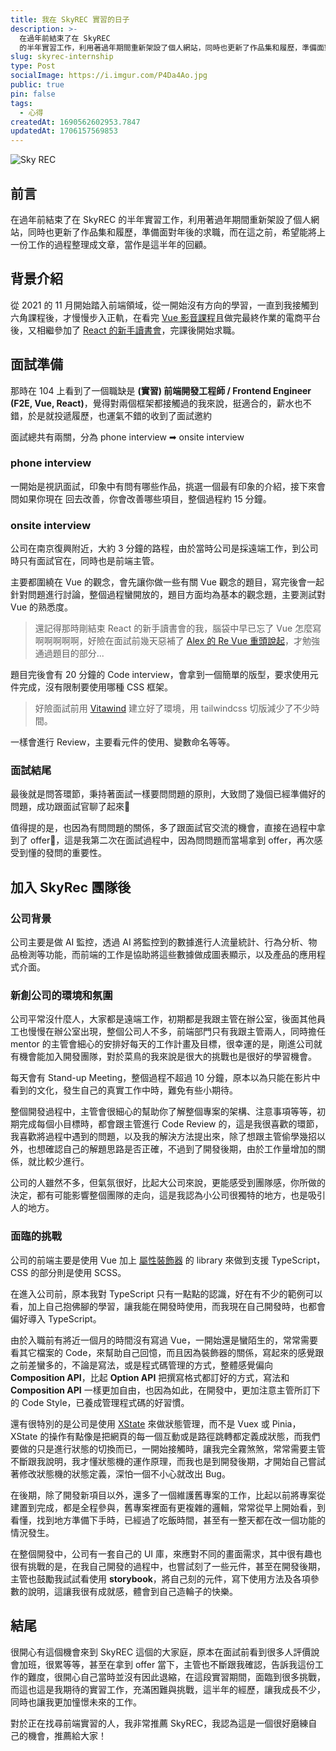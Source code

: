 ```yaml
---
title: 我在 SkyREC 實習的日子
description: >-
  在過年前結束了在 SkyREC
  的半年實習工作，利用著過年期間重新架設了個人網站，同時也更新了作品集和履歷，準備面對年後的求職，而在這之前，希望能將上一份工作的過程整理成文章，當作是這半年的回顧
slug: skyrec-internship
type: Post
socialImage: https://i.imgur.com/P4Da4Ao.jpg
public: true
pin: false
tags:
  - 心得
createdAt: 1690562602953.7847
updatedAt: 1706157569853
---
```


![Sky REC](https://i.imgur.com/P4Da4Ao.jpg)

## 前言

在過年前結束了在 SkyREC 的半年實習工作，利用著過年期間重新架設了個人網站，同時也更新了作品集和履歷，準備面對年後的求職，而在這之前，希望能將上一份工作的過程整理成文章，當作是這半年的回顧。

## 背景介紹

從 2021 的 11 月開始踏入前端領域，從一開始沒有方向的學習，一直到我接觸到六角課程後，才慢慢步入正軌，在看完 [Vue 影音課程](https://www.hexschool.com/courses/vue3.html)且做完最終作業的電商平台後，又相繼參加了 [React 的新手讀書會](https://www.hexschool.com/2022/06/27/2022-06-27-react-study-circle/)，完課後開始求職。

## 面試準備

那時在 104 上看到了一個職缺是 **(實習) 前端開發工程師 / Frontend Engineer (F2E, Vue, React)**，覺得對兩個框架都接觸過的我來說，挺適合的，薪水也不錯，於是就投遞履歷，也運氣不錯的收到了面試邀約

面試總共有兩關，分為 phone interview ➡ onsite interview

### phone interview

一開始是視訊面試，印象中有問有哪些作品，挑選一個最有印象的介紹，接下來會問如果你現在
回去改善，你會改善哪些項目，整個過程約 15 分鐘。

### onsite interview

公司在南京復興附近，大約 3 分鐘的路程，由於當時公司是採遠端工作，到公司時只有面試官在，同時也是前端主管。

主要都圍繞在 Vue 的觀念，會先讓你做一些有關 Vue 觀念的題目，寫完後會一起針對問題進行討論，整個過程蠻開放的，題目方面均為基本的觀念題，主要測試對 Vue 的熟悉度。

> 還記得那時剛結束 React 的新手讀書會的我，腦袋中早已忘了 Vue 怎麼寫啊啊啊啊啊，好險在面試前幾天惡補了 [Alex 的 Re Vue 重頭說起](https://www.youtube.com/watch?v=74SXDct_E7k&list=PLEfh-m_KG4dapPjoPvWX0c8JCK6-mIvGr)，才勉強通過題目的部分...

題目完後會有 20 分鐘的 Code interview，會拿到一個簡單的版型，要求使用元件完成，沒有限制要使用哪種 CSS 框架。

> 好險面試前用 [Vitawind](https://vitawind.vercel.app/) 建立好了環境，用 tailwindcss 切版減少了不少時間。

一樣會進行 Review，主要看元件的使用、變數命名等等。

### 面試結尾

最後就是問答環節，秉持著面試一樣要問問題的原則，大致問了幾個已經準備好的問題，成功跟面試官聊了起來🤣

值得提的是，也因為有問問題的關係，多了跟面試官交流的機會，直接在過程中拿到了 offer🎉，這是我第二次在面試過程中，因為問問題而當場拿到 offer，再次感受到懂的發問的重要性。


## 加入 SkyRec 團隊後

### 公司背景

公司主要是做 AI 監控，透過 AI 將監控到的數據進行人流量統計、行為分析、物品檢測等功能，而前端的工作是協助將這些數據做成圖表顯示，以及產品的應用程式介面。

### 新創公司的環境和氛圍

公司平常沒什麼人，大家都是遠端工作，初期都是我跟主管在辦公室，後面其他員工也慢慢在辦公室出現，整個公司人不多，前端部門只有我跟主管兩人，同時擔任 mentor 的主管會細心的安排好每天的工作計畫及目標，很幸運的是，剛進公司就有機會能加入開發團隊，對於菜鳥的我來說是很大的挑戰也是很好的學習機會。

每天會有 Stand-up Meeting，整個過程不超過 10 分鐘，原本以為只能在影片中看到的文化，發生自己的真實工作中時，難免有些小期待。

整個開發過程中，主管會很細心的幫助你了解整個專案的架構、注意事項等等，初期完成每個小目標時，都會跟主管進行 Code Review 的，這是我很喜歡的環節，我喜歡將過程中遇到的問題，以及我的解決方法提出來，除了想跟主管偷學幾招以外，也想確認自己的解題思路是否正確，不過到了開發後期，由於工作量增加的關係，就比較少進行。

公司的人雖然不多，但氣氛很好，比起大公司來說，更能感受到團隊感，你所做的決定，都有可能影響整個團隊的走向，這是我認為小公司很獨特的地方，也是吸引人的地方。

### 面臨的挑戰

公司的前端主要是使用 Vue 加上 [屬性裝飾器](https://github.com/kaorun343/vue-property-decorator) 的 library 來做到支援 TypeScript，CSS 的部分則是使用 SCSS。

在進入公司前，原本我對 TypeScript 只有一點點的認識，好在有不少的範例可以看，加上自己抱佛腳的學習，讓我能在開發時使用，而我現在自己開發時，也都會偏好導入 TypeScript。

由於入職前有將近一個月的時間沒有寫過 Vue，一開始還是蠻陌生的，常常需要看其它檔案的 Code，來幫助自己回憶，而且因為裝飾器的關係，寫起來的感覺跟之前差蠻多的，不論是寫法，或是程式碼管理的方式，整體感覺偏向 **Composition API**，比起 **Option API** 把撰寫格式都訂好的方式，寫法和 **Composition API** 一樣更加自由，也因為如此，在開發中，更加注意主管所訂下的 Code Style，已養成管理程式碼的好習慣。

還有很特別的是公司是使用 [XState](https://github.com/statelyai/xstate) 來做狀態管理，而不是 Vuex 或 Pinia，XState 的操作有點像是把網頁的每一個互動或是路徑跳轉都定義成狀態，而我們要做的只是進行狀態的切換而已，一開始接觸時，讓我完全霧煞煞，常常需要主管不斷跟我說明，我才懂狀態機的運作原理，而我也是到開發後期，才開始自己嘗試著修改狀態機的狀態定義，深怕一個不小心就改出 Bug。

在後期，除了開發新項目以外，還多了一個維護舊專案的工作，比起以前將專案從建置到完成，都是全程參與，舊專案裡面有更複雜的邏輯，常常從早上開始看，到看懂，找到地方準備下手時，已經過了吃飯時間，甚至有一整天都在改一個功能的情況發生。

在整個開發中，公司有一套自己的 UI 庫，來應對不同的畫面需求，其中很有趣也很有挑戰的是，在我自己開發的過程中，也嘗試刻了一些元件，甚至在開發後期，主管也鼓勵我試試看使用 **storybook**，將自己刻的元件，寫下使用方法及各項參數的說明，這讓我很有成就感，體會到自己造輪子的快樂。

## 結尾

很開心有這個機會來到 SkyREC 這個的大家庭，原本在面試前看到很多人評價說會加班，很累等等，甚至在拿到 offer 當下，主管也不斷跟我確認，告訴我這份工作的難度，很開心自己當時並沒有因此退縮，在這段實習期間，面臨到很多挑戰，而這也這是我期待的實習工作，充滿困難與挑戰，這半年的經歷，讓我成長不少，同時也讓我更加憧憬未來的工作。

對於正在找尋前端實習的人，我非常推薦 SkyREC，我認為這是一個很好磨練自己的機會，推薦給大家！
